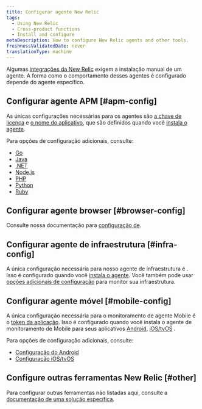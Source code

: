 ```yaml
---
title: Configurar agente New Relic
tags:
  - Using New Relic
  - Cross-product functions
  - Install and configure
metaDescription: How to configure New Relic agents and other tools.
freshnessValidatedDate: never
translationType: machine
---
```


Algumas [integrações da New Relic](https://newrelic.com/instant-observability/) exigem a instalação manual de um agente. A forma como o comportamento desses agentes é configurado depende do agente específico.

## Configurar agente APM [#apm-config]

As únicas configurações necessárias para os agentes <InlinePopover type="apm"/>são [a chave de licença](/docs/apis/intro-apis/new-relic-api-keys/#ingest-license-key) e [o nome do aplicativo](/docs/apm/new-relic-apm/installation-configuration/name-your-application), que são definidos quando você [instala o agente](/docs/agents/manage-apm-agents/installation/install-agent).

Para opções de configuração adicionais, consulte:

* [Go](/docs/agents/go-agent/instrumentation/go-agent-configuration)
* [Java](/docs/agents/java-agent/configuration/java-agent-configuration-config-file)
* [.NET](/docs/agents/net-agent/installation-configuration/net-agent-configuration)
* [Node.js](/docs/agents/nodejs-agent/installation-configuration/nodejs-agent-configuration)
* [PHP](/docs/agents/php-agent/configuration/php-agent-configuration)
* [Python](/docs/agents/python-agent/installation-configuration/python-agent-configuration)
* [Ruby](/docs/agents/ruby-agent/installation-configuration/ruby-agent-configuration)

## Configurar agente browser [#browser-config]

Consulte nossa documentação para [configuração de<InlinePopover type="browser"/>](/docs/browser/new-relic-browser/configuration).

## Configurar agente de infraestrutura [#infra-config]

A única configuração necessária para nosso agente de infraestrutura é <InlinePopover type="licenseKey"/>. Isso é configurado quando você [instala o agente](/docs/agents/manage-apm-agents/installation/install-agent). Você também pode usar [opções adicionais de configuração](/docs/infrastructure/new-relic-infrastructure/configuration/configure-infrastructure-agent) para monitor sua infraestrutura.

## Configurar agente móvel [#mobile-config]

A única configuração necessária para o monitoramento de agente Mobile é o [token da aplicação](/docs/mobile-monitoring/new-relic-mobile/maintenance/viewing-your-application-token). Isso é configurado quando você instala o agente de monitoramento de Mobile para seus aplicativos [Android](/docs/mobile-monitoring/new-relic-mobile-android/get-started/introduction-new-relic-mobile-android), [iOS/tvOS](/docs/mobile-monitoring/new-relic-mobile-ios/get-started/introduction-new-relic-mobile-ios) .

Para opções de configuração adicionais, consulte:

* [Configuração do Android](/docs/mobile-monitoring/new-relic-mobile-android/api-guides/android-agent-configuration-feature-flags)
* [Configuração iOS/tvOS](/docs/mobile-monitoring/new-relic-mobile-ios/api-guides/ios-agent-configuration-feature-flags)

## Configure outras ferramentas New Relic [#other]

Para configurar outras ferramentas não listadas aqui, consulte a [documentação de uma solução específica](https://newrelic.com/instant-observability/).
